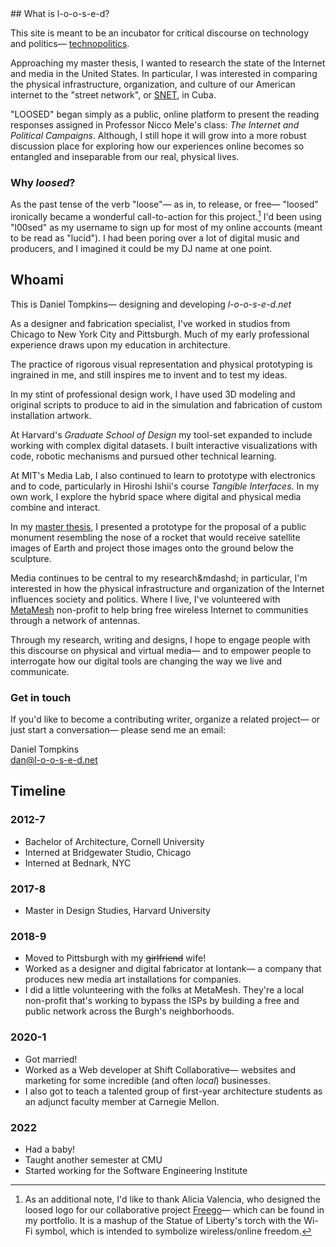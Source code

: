 <ProseWrapper>
## What is l-o-o-s-e-d?

This site is meant to be an incubator for critical discourse on technology and politics&mdash; [technopolitics](https://www.researchgate.net/profile/Ismael_Pena-Lopez/publication/308032014_What_is_technopolitics_A_conceptual_scheme_for_understanding_politics_in_the_digital_age/links/57d7af0808ae601b39ac671d/What-is-technopolitics-A-conceptual-scheme-for-understanding-politics-in-the-digital-age.pdf).

Approaching my master thesis, I wanted to research the state of the Internet and media in the United States. In particular, I was interested in comparing the physical infrastructure, organization, and culture of our American internet to the "street network", or [SNET](https://www.wlrn.org/post/snarled-snet-seizure-cubas-underground-network-may-signal-cyber-crackdown#stream/0), in Cuba.

"LOOSED" began simply as a public, online platform to present the reading responses assigned in Professor Nicco Mele's class: _The Internet and Political Campaigns_. Although, I still hope it will grow into a more robust discussion place for exploring how our experiences online becomes so entangled and inseparable from our real, physical lives.

### Why _loosed_?

As the past tense of the verb "loose"&mdash; as in, to release, or free&mdash; "loosed" ironically became a wonderful call-to-action for this project.[^1] I'd been using "l00sed" as my username to sign up for most of my online accounts (meant to be read as "lucid"). I had been poring over a lot of digital music and producers, and I imagined it could be my DJ name at one point.

## Whoami

This is Daniel Tompkins&mdash; designing and developing _l-o-o-s-e-d.net_

As a designer and fabrication specialist, I've worked in studios from Chicago to New York City and Pittsburgh. Much of my early professional experience draws upon my education in architecture.

The practice of rigorous visual representation and physical prototyping is ingrained in me, and still inspires me to invent and to test my ideas.

In my stint of professional design work, I have used 3D modeling and original scripts to produce to aid in the simulation and fabrication of custom installation artwork.

At Harvard's _Graduate School of Design_ my tool-set expanded to include working with complex digital datasets. I built interactive visualizations with code, robotic mechanisms and pursued other technical learning.

At MIT's Media Lab, I also continued to learn to prototype with electronics and to code, particularly in Hiroshi Ishii's course _Tangible Interfaces_. In my own work, I explore the hybrid space where digital and physical media combine and interact.

In my [master thesis](/signs-of-life), I presented a prototype for the proposal of a public monument resembling the nose of a rocket that would receive satellite images of Earth and project those images onto the ground below the sculpture.

Media continues to be central to my research&mdashd; in particular, I'm interested in how the physical infrastructure and organization of the Internet influences society and politics. Where I live, I've volunteered with [MetaMesh](https://www.metamesh.org/) non-profit to help bring free wireless Internet to communities through a network of antennas.

Through my research, writing and designs, I hope to engage people with this discourse on physical and virtual media&mdash; and to empower people to interrogate how our digital tools are changing the way we live and communicate.

### Get in touch

If you'd like to become a contributing writer, organize a related project&mdash; or just start a conversation&mdash; please send me an email:

Daniel Tompkins<br/>
[dan@l-o-o-s-e-d.net](mailto:dan@l-o-o-s-e-d.net)


## Timeline

### 2012-7

- Bachelor of Architecture, Cornell University
- Interned at Bridgewater Studio, Chicago
- Interned at Bednark, NYC

### 2017-8

- Master in Design Studies, Harvard University

### 2018-9

- Moved to Pittsburgh with my ~~girlfriend~~ wife!
- Worked as a designer and digital fabricator at Iontank&mdash; a company that produces new media art installations for companies.
- I did a little volunteering with the folks at MetaMesh. They're a local non-profit that's working to bypass the ISPs by building a free and public network across the Burgh's neighborhoods.

### 2020-1

- Got married!
- Worked as a Web developer at Shift Collaborative&mdash; websites and marketing for some incredible (and often _local_) businesses.
- I also got to teach a talented group of first-year architecture students as an adjunct faculty member at Carnegie Mellon.

### 2022

- Had a baby!
- Taught another semester at CMU
- Started working for the Software Engineering Institute

[^1]:As an additional note, I'd like to thank Alicia Valencia, who designed the loosed logo for our collaborative project [Freego](/freego)&mdash; which can be found in my portfolio. It is a mashup of the Statue of Liberty's torch with the Wi-Fi symbol, which is intended to symbolize wireless/online freedom.
</ProseWrapper>

